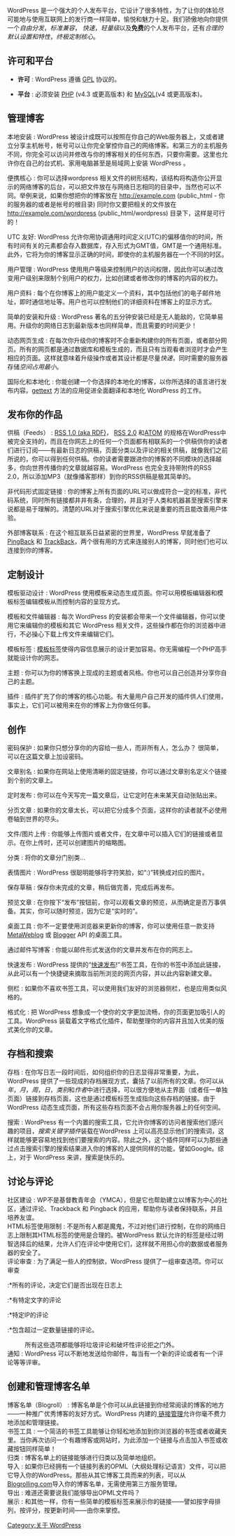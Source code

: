 {{Languages|
{{en|WordPress Features}}
{{es|Características de WordPress}}
{{ru|Особенности WordPress}}
{{fax|مزایای_وردپرس}}
{{fi|WordPressin ominaisuudet}}
{{ja|WordPress Features}}
{{ko|WordPress Features}}
{{lo|WordPress_Features}}
{{mk|Што ви нуди WordPress}}
{{pt-br|Características WordPress}}
{{th|WordPress Features}}
{{zh-cn|WordPress 特性}}
{{zh-tw|WordPress 的特點}}
}}


WordPress 是一个强大的个人发布平台，它设计了很多特性，为了让你的体验尽可能地与使用互联网上的发行商一样简单，愉悦和魅力十足。我们骄傲地向你提供一个''自由分发''，''标准兼容''， ''快速''，''轻量级''以及'''免费'''的个人发布平台，还有''合理的默认设置和特性''，''终极定制核心''。

== 许可和平台 ==
*'''许可''' : WordPress 遵循 [http://www.gnu.org/copyleft/gpl.html GPL] 协议的。

*'''平台''' : 必须安装 [http://php.net PHP] (v4.3 或更高版本) 和 [http://mysql.com MySQL](v4 或更高版本)。

== 管理博客 ==
; 本地安装 : WordPress 被设计成既可以按照在你自己的Web服务器上，又或者建立分享主机帐号，帐号可以让你完全掌控你自己的网络博客。和第三方的主机服务不同，你完全可以访问并修改与你的博客相关的任何东西，只要你需要。这里也允许你在自己的台式机、家用电脑甚至是局域网上安装 WordPress 。

; 便携核心 : 你可以选择wordpress 相关文件的树形结构，该结构将构造你公开显示的网络博客的后台，可以把文件放在与网络日志相同的目录中，当然也可以不同。举例来说，如果你想把你的博客放在 http://example.com (public_html - 你的服务器的或者是帐号的根目录) 同时你又要把相关的文件放在 http://example.com/wordpress (public_html/wordpress) 目录下，这样是可行的！

; UTC 友好: WordPress 允许你用协调通用时间定义(UTC)的偏移值你的时间，所有时间有关的元素都会存入数据库，存入形式为GMT值，GMT是一个通用标准。此外，它将为你的博客显示正确的时间，即使你的主机服务器在一个不同的时区。

; 用户管理 : WordPress 使用用户等级来控制用户的访问权限，因此你可以通过改变用户级别来限制个别用户的权力，比如创建或者修改你的博客的内容的权力。

; 用户资料 : 每个在你博客上的用户能定义一个资料，其中包括他们的电子邮件地址，即时通信地址等。用户也可以控制他们的详细资料在博客上的显示方式。

; 简单的安装和升级 : WordPress 著名的五分钟安装已经是无人能敌的，它简单易用。升级你的网络日志到最新版本也同样简单，而且需要的时间更少！

; 动态网页生成 : 在每次你升级你的博客时不会重新构建你的所有页面，或者部分网页。所有的网页都是通过数据库和模板生成的，而且只有当观看者浏览时才会产生相应的页面。这样就意味着升级操作或者其设计都是尽量''快速''，同时需要的服务器存储''空间占用最小''。

; 国际化和本地化 : 你能创建一个你选择的本地化的博客，以你所选择的语言进行发布内容。[http://www.gnu.org/software/gettext/ gettext] 方法的应用促进全面翻译和本地化 WordPress 的工作。

== 发布你的作品 ==
;供稿（Feeds） : [http://purl.org/rss/1.0/ RSS 1.0 (aka RDF)]， [http://blogs.law.harvard.edu/tech/rss RSS 2.0] 和[http://www.atomenabled.org/developers/syndication/atom-format-spec.php ATOM] 的规格在WordPress中被完全支持的，而且在你网志上的任何一个页面都有相联系的一个供稿供你的读者们进行订阅——有最新日志的供稿，页面分类以及评论的相关供稿，就像我们之前所说的，你可以得到任何供稿。你的读者需要跟进你的博客的不同模块的选择越多，你向世界传播你的文章就越容易。WordPress 也完全支持带附件的RSS 2.0，所以添加MP3（就像播客那样）到你的RSS供稿是极其简单的。

;非代码形式固定链接 : 你的博客上所有页面的URL可以做成符合一定的标准，非代码系统，同时所有链接都井井有条，合理的，并且对于人类和机器甚至搜索引擎来说都是易于理解的。清楚的URL对于搜索引擎优化来说是重要的而且能改善用户体验。

;外部博客联系 : 在这个相互联系日益紧密的世界里，WordPress 早就准备了 [http://www.hixie.ch/specs/pingback/pingback PingBack] 和 [http://www.movabletype.org/docs/mttrackback.html TrackBack]，两个很有用的方式来连接别人的博客，同时他们也可以连接到你的博客。

==定制设计==
; 模板驱动设计 : WordPress 使用模板来动态生成页面。你可以用模板编辑器和模板标签编辑模板从而控制内容的呈现方式。

; 模板和文件编辑器 : 每次 WordPress 的安装都会带来一个文件编辑器，你可以使用它来编辑你的模板和其它 WordPress 相关文件，这些操作都在你的浏览器中进行，不必操心下载上传文件来编辑它们。

; 模板标签 : [[Template_Tags | 模板标签]]使得内容信息展示的设计更加容易。你无需编程一个PHP高手就能设计你的网志。
 
; 主题 : 你可以为你的博客换上现成的主题或者风格。你也可以自己创造并分享你自己的主题。

; 插件 : 插件扩充了你的博客的核心功能。有大量用户自己开发的插件供人们使用，事实上，它们可以被用来在你的博客上为你做任何事。

== 创作 ==
;密码保护 : 如果你只想分享你的内容给一些人，而非所有人，怎么办？ 很简单，可以在这篇文章上加设密码。

;文章别名 : 如果你在网站上使用清晰的固定链接，你可以通过文章别名定义个链接到个别的文章上。

;定时发布 : 你可以在今天写完一篇文章后，让它定时在未来某天自动张贴出来。

;分页文章 : 如果你的文章太长，可以把它分成多个页面，这样你的读者就不必使用卷轴到世界的尽头。

;文件/图片上传 : 你能够上传图片或者文件，在文章中可以插入它们的链接或者显示。在你上传时，还可以创建图片的缩略图。

;分类 : 将你的文章分门别类...

;表情图片 : WordPress 很聪明能够将字符笑脸，如“:)”转换成对应的图片。

;保存草稿 : 保存你未完成的文章，稍后做完善，完成后再发布。

;预览文章 : 在你按下“发布”按钮前，你可以观看文章的预览，从而确定是否万事俱备。其实，你可以随时预览，因为它是“实时的”。

;桌面工具 : 你不一定要使用浏览器来更新你的博客，你可以使用任意一款支持[http://www.xmlrpc.com/metaWeblogApi MetaWeblog] 或 [http://www.blogger.com/developers/api/1_docs/ Blogger] API 的桌面工具。
 
;通过邮件写博客 : 你能以邮件形式发送你的文章并发布在你的网志上。

;快速发布 : WordPress 提供的“[[Press_It|快速发布]]!”书签工具，在你的书签中添加此链接，从此可以有一个快捷键来摘取当前所浏览的网页内容，并以此内容新建文章。

;侧栏 : 如果你不喜欢书签工具，可以使用我们友好的浏览器侧栏，也是应用类似风格的。

;格式化 : 把 WordPress 想象成一个使你的文字更加流畅，你的页面更加吸引人的工具。WordPress 装载着文字格式化插件，帮助整理你的内容并且加入优美的版式美化你的文章。

== 存档和搜索 ==
;存档 : 在你写日志一段时间后，如何组织你的日志显得非常重要，为此，WordPress 提供了一些现成的存档展现方式，囊括了以前所有的文章。你可以从''年''，''月''，''周''，''日''，''类别''和''作者''中进行选择，可以很方便地从主界面（或者任一单独页面）链接到存档页面，这也是通过模板标签生成指向这些存档的链接。由于WordPress 动态生成页面，所有这些存档页面不会占用你服务器上的任何空间。

;搜索 : WordPress 有一个内置的搜索工具，它允许你博客的访问者搜索他们感兴趣的项目，''搜索关键字插件''装载在WordPress 上可以高亮显示他们的搜索词，这样就能够更容易地找到他们要搜索的内容。除此之外，这个插件同样可以为那些通过点击搜索引擎的搜索结果进入你的博客的人提供同样的功能，譬如Google。综上，对于 WordPress 来讲，搜索是快乐的。

== 讨论与评论 ==
;社区建设 : WP不是基督教青年会（YMCA），但是它也帮助建立以博客为中心的社区，通过评论、Trackback 和 Pingback 的应用，帮助你与读者保持联系，并且培养友谊。
;HTML标签使用限制 : 不是所有人都是魔鬼，不过对他们进行控制，在你的网络日志上限制其HTML标签的使用是合理的。被WordPress 默认允许的标签是经过明智选择后的结果，允许人们在评论中使用它们，这样就不用担心你的数据或者服务器的安全了。
;评论审查 : 为了满足一些人的控制欲，WordPress 提供了一组审查选项。你可以审查
:*所有的评论，决定它们是否出现在日志上
:*有特定文字的评论
:*特定IP的评论
:*包含超过一定数量链接的评论。
:所有这些选项都能够将垃圾评论和破坏性评论拒之门外。
;通知 : WordPress 可以不断地发送给你邮件，每当有一个新的评论或者有一个评论等等评审。

== 创建和管理博客名单 ==
;博客名单（Blogroll） : 博客名单是个你可以从此链接到你经常阅读的博客的地方——一种推广优秀博客的友好方式。WordPress 内建的[[Links Manager | 链接管理]]允许你毫不费力地添加和管理链接。
;书签工具 : 一个简洁的书签工具能够让你轻松地添加到你浏览器的书签或者收藏夹里。当你再次访问一个有趣博客或网站时，为此添加一个链接与点击加入书签或收藏按钮同样简单！
;归类 : 博客名单上的链接能够进行归类以及简单地组织。
;导入 : 如果你已经拥有一个链接列表的OPML（大纲处理标记语言）文件，可以把它导入你的WordPress。那些从其它博客工具而来的列表，可以从[http://blogrolling.com Blogrolling.com]导入你的博客名单，无需使用第三方服务管理。
;导出 : 难道还需要说我们能够导出OPML文件吗？
;展示 : 和其他一样，你有一些简单的模板标签来展示你的链接——譬如按字母排列，按评分，按更新时间——由你来掌控。

[[Category:关于 WordPress]]